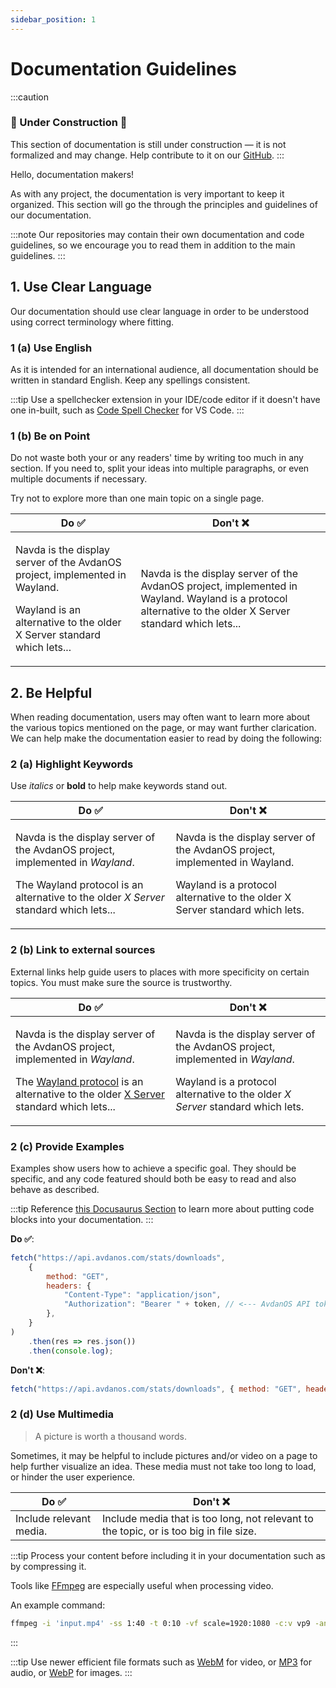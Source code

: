 ```yaml
---
sidebar_position: 1
---
```

# Documentation Guidelines

:::caution

### 🚧 Under Construction 🚧

This section of documentation is still under construction — it is not formalized and may change.
Help contribute to it on our [GitHub](https://github.com/Avdan-OS/docsite/docs/meta/contributing/documentation.md).
:::

Hello, documentation makers!

As with any project, the documentation is very important to keep it organized.
This section will go the through the principles and guidelines of our documentation.

:::note
Our repositories may contain their own documentation and code guidelines, so
we encourage you to read them in addition to the main guidelines.
:::

## 1. Use Clear Language

Our documentation should use clear language in order to be understood
using correct terminology where fitting.

### 1 (a) Use English

As it is intended for an international audience, all documentation should be written
in standard English. Keep any spellings consistent.

:::tip
Use a spellchecker extension in your IDE/code editor if it doesn't have one in-built, such as [Code Spell Checker](https://marketplace.visualstudio.com/items?itemName=streetsidesoftware.code-spell-checker) for VS Code.
:::

### 1 (b) Be on Point

Do not waste both your or any readers' time by writing too much in any section.
If you need to, split your ideas into multiple paragraphs, or even multiple documents if necessary.

Try not to explore more than one main topic on a single page.

<table>
    <thead>
        <tr>
            <th>Do ✅</th>
            <th>Don't ❌</th>
        </tr>
    </thead>
    <tbody>
        <tr>
            <td>
                <p>Navda is the display server of the AvdanOS project, implemented in Wayland.</p>
                <p>Wayland is an alternative to the older X Server standard which lets...</p>
            </td>
            <td>
                <p> Navda is the display server of the AvdanOS project, implemented in Wayland. Wayland is a protocol alternative to the older X Server standard which lets...</p>
            </td>
        </tr>
    </tbody>
</table>

## 2. Be Helpful
When reading documentation, users may often want to learn more about the
various topics mentioned on the page, or may want further clarication. We can help make the documentation
easier to read by doing the following:

### 2 (a) Highlight Keywords
Use *italics* or **bold** to help make keywords stand out.

<table>
    <thead>
        <tr>
            <th>Do ✅</th>
            <th>Don't ❌</th>
        </tr>
    </thead>
    <tbody>
        <tr>
            <td>
                <p>Navda is the display server of the AvdanOS project, implemented in <i>Wayland</i>.</p>
                <p>The Wayland protocol is an alternative to the older <i>X Server</i> standard which lets...</p>
            </td>
            <td>
                <p>Navda is the display server of the AvdanOS project, implemented in Wayland.</p>
                <p>Wayland is a protocol alternative to the older X Server standard which lets.</p>
            </td>
        </tr>
    </tbody>
</table>

### 2 (b) Link to external sources
External links help guide users to places with more specificity on certain topics.
You must make sure the source is trustworthy.

<table>
    <thead>
        <tr>
            <th>Do ✅</th>
            <th>Don't ❌</th>
        </tr>
    </thead>
    <tbody>
        <tr>
            <td>
                <p>Navda is the display server of the AvdanOS project, implemented in <i>Wayland</i>.</p>
                <p>The <a href="https://wayland.freedesktop.org/">Wayland protocol</a> is an alternative to the older <a href="https://www.x.org/wiki/">X Server</a> standard which lets...</p>
            </td>
            <td>
                <p>Navda is the display server of the AvdanOS project, implemented in <i>Wayland</i>.</p>
                <p>Wayland is a protocol alternative to the older <i>X Server</i> standard which lets.</p>
            </td>
        </tr>
    </tbody>
</table>

### 2 (c) Provide Examples
Examples show users how to achieve a specific goal. They should be specific, and any code featured should both be easy to read and also behave as described.

:::tip
Reference [this Docusaurus Section](https://docusaurus.io/docs/markdown-features/code-blocks) to learn more about putting code blocks into your documentation.
:::

**Do ✅**:

```js title="Stats API — Get the number of AvdanOS downloads"
fetch("https://api.avdanos.com/stats/downloads",
    {
        method: "GET",
        headers: {
            "Content-Type": "application/json",
            "Authorization": "Bearer " + token, // <--- AvdanOS API token
        },
    }
)
    .then(res => res.json())
    .then(console.log);
```

**Don't ❌**:

```js
fetch("https://api.avdanos.com/stats/downloads", { method: "GET", headers: { "Content-Type": "application/json", "Authorization": "Bearer " + token, /* <--- AvdanOS API token */ },}).then(res => res.json()).then(console.log);
```

### 2 (d) Use Multimedia
> A picture is worth a thousand words.

Sometimes, it may be helpful to include pictures and/or video on a page to help further visualize an idea.
These media must not take too long to load, or hinder the user experience.

| Do ✅ | Don't ❌ |
| ----- | --------- |
| Include relevant media. | Include media that is too long, not relevant to the topic, or is too big in file size. |

:::tip
Process your content before including it in your documentation such as by compressing it.

Tools like [FFmpeg](https://ffmpeg.org/) are especially useful when processing video.

An example command:
```bash title="Take 1:40 to 1:50 of input.mp4, remove audio, and compress the clip to WEBM."
ffmpeg -i 'input.mp4' -ss 1:40 -t 0:10 -vf scale=1920:1080 -c:v vp9 -an output.webm
```
:::

:::tip
Use newer efficient file formats such as [WebM](https://en.wikipedia.org/wiki/WebM) for video, or [MP3](https://en.wikipedia.org/wiki/MP3) for audio, or [WebP](https://en.wikipedia.org/wiki/WebP) for images.
:::